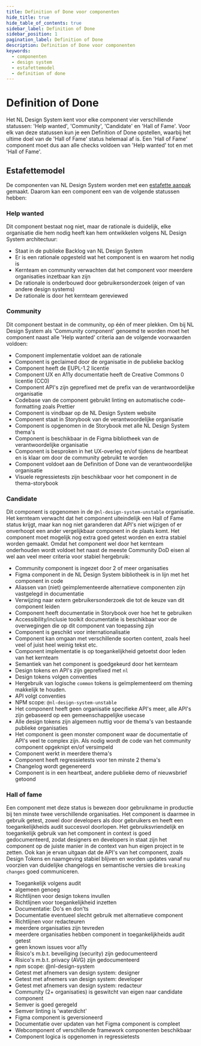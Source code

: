 ```yaml
---
title: Definition of Done voor componenten
hide_title: true
hide_table_of_contents: true
sidebar_label: Definition of Done
sidebar_position: 1
pagination_label: Definition of Done
description: Definition of Done voor componenten
keywords:
  - componenten
  - design system
  - estafettemodel
  - definition of done
---
```



# Definition of Done

Het NL Design System kent voor elke component vier verschillende statussen: 'Help wanted', 'Community', 'Candidate' en 'Hall of Fame'.
Voor elk van deze statussen kun je een Definition of Done opstellen, waarbij het ultime doel van de 'Hall of Fame' status helemaal af is. Een 'Hall of Fame' component moet dus aan alle checks voldoen van 'Help wanted' tot en met 'Hall of Fame'.

## Estafettemodel

De componenten van NL Design System worden met een [estafette aanpak]('/handboek/estafettemodel') gemaakt. Daarom kan een component een van de volgende statussen hebben:

<StatusVisual />

### Help wanted

Dit component bestaat nog niet, maar de rationale is duidelijk, elke organisatie die hem nodig heeft kan hem ontwikkelen volgens NL Design System architectuur:

- Staat in de publieke Backlog van NL Design System
- Er is een rationale opgesteld wat het component is en waarom het nodig is
- Kernteam en community verwachten dat het component voor meerdere organisaties inzetbaar kan zijn
- De rationale is onderbouwd door gebruikersonderzoek (eigen of van andere design systems)
- De rationale is door het kernteam gereviewed

### Community

Dit component bestaat in de community, op één of meer plekken. Om bij NL Design System als 'Community component' genoemd te worden moet het component naast alle 'Help wanted' criteria aan de volgende voorwaarden voldoen:

- Component implementatie voldoet aan de rationale
- Component is geclaimed door de organisatie in de publieke backlog
- Component heeft de EUPL-1.2 licentie
- Component UX en A11y documentatie heeft de Creative Commons 0 licentie (CC0)
- Component API's zijn geprefixed met de prefix van de verantwoordelijke organisatie
- Codebase van de component gebruikt linting en automatische code-formatting zoals Prettier
- Component is vindbaar op de NL Design System website
- Component staat in Storybook van de verantwoordelijke organisatie
- Component is opgenomen in de Storybook met alle NL Design System thema's
- Component is beschikbaar in de Figma bibliotheek van de verantwoordelijke organisatie
- Component is besproken in het UX-overleg en/of tijdens de heartbeat en is klaar om door de community gebruikt te worden
- Component voldoet aan de Definition of Done van de verantwoordelijke organisatie
- Visuele regressietests zijn beschikbaar voor het component in de thema-storybook

### Candidate

Dit component is opgenomen in de `@nl-design-system-unstable` organisatie. Het kernteam verwacht dat het component uiteindelijk een Hall of Fame status krijgt, maar kan nog niet garanderen dat API's niet wijzigen of er onverhoopt een ander vergelijkbaar component in de plaats komt.
Het component moet mogelijk nog extra goed getest worden en extra stabiel worden gemaakt.
Omdat het component wel door het kernteam onderhouden wordt voldoet het naast de meeste Community DoD eisen al wel aan veel meer criteria voor stabiel hergebruik:

- Community component is ingezet door 2 of meer organisaties
- Figma component in de NL Design System bibliotheek is in lijn met het component in code
- Aliassen van (niet) geimplementeerde alternatieve componenten zijn vastgelegd in documentatie
- Verwijzing naar extern gebruikersonderzoek die tot de keuze van dit component leiden
- Component heeft documentatie in Storybook over hoe het te gebruiken
- Accessibility/inclusie toolkit documentatie is beschikbaar voor de overwegingen die op dit component van toepassing zijn
- Component is geschikt voor internationalisatie
- Component kan omgaan met verschillende soorten content, zoals heel veel of juist heel weinig tekst etc.
- Component implementatie is op toegankelijkheid getoetst door leden van het kernteam
- Semantiek van het component is goedgekeurd door het kernteam
- Design tokens en API's zijn geprefixed met `nl`
- Design tokens volgen conventies
- Hergebruik van logische `common` tokens is geïmplementeerd om theming makkelijk te houden.
- API volgt conventies
- NPM scope: `@nl-design-system-unstable`
- Het component heeft geen organisatie specifieke API's meer, alle API's zijn gebaseerd op een gemeenschappelijke usecase
- Alle design tokens zijn algemeen nuttig voor de thema's van bestaande publieke organisaties
- Het component is geen monster component waar de documentatie of API's veel te complex zijn. Als nodig wordt de code van het community component opgeknipt en/of versimpeld
- Component werkt in meerdere thema's
- Component heeft regressietests voor ten minste 2 thema's
- Changelog wordt gegenereerd
- Component is in een heartbeat, andere publieke demo of nieuwsbrief getoond

### Hall of fame

Een component met deze status is bewezen door gebruikname in productie bij ten minste twee verschillende organisaties. Het component is daarmee in gebruik getest, zowel door developers als door gebruikers en heeft een toegankelijkheids audit succesvol doorlopen.
Het gebruiksvriendelijk en toegankelijk gebruik van het component in context is goed gedocumenteerd, zodat designers en developers in staat zijn het component op de juiste manier in de context van hun eigen project in te zetten. Ook kan je ervan uitgaan dat de API's van het component, zoals Design Tokens en naamgeving stabiel blijven en worden updates vanaf nu voorzien van duidelijke changelogs en semantische versies die `breaking changes` goed communiceren.

- Toegankelijk volgens audit
- algemeen genoeg
- Richtlijnen voor design tokens invullen
- Richtlijnen voor toegankelijkheid inzetten
- Documentatie: Do's en don'ts
- Documentatie eventueel slecht gebruik met alternatieve component
- Richtlijnen voor redacteuren
- meerdere organisaties zijn tevreden
- meerdere organisaties hebben component in toegankelijkheids audit getest
- geen known issues voor a11y
- Risico's m.b.t. beveiliging (security) zijn gedocumenteerd
- Risico's m.b.t. privacy (AVG) zijn gedocumenteerd
- npm scope: @nl-design-system
- Getest met afnemers van design system: designer
- Getest met afnemers van design system: developer
- Getest met afnemers van design system: redacteur
- Community (2+ organisaties) is geswitcht van eigen naar candidate component
- Semver is goed geregeld
- Semver linting is 'waterdicht'
- Figma component is geversioneerd
- Documentatie over updaten van het Figma component is compleet
- Webcomponent of verschillende framework componenten beschikbaar
- Component logica is opgenomen in regressietests
